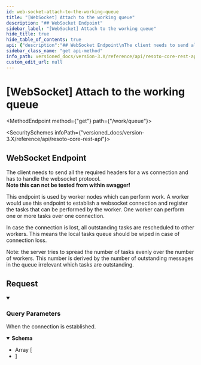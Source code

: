 ```yaml
---
id: web-socket-attach-to-the-working-queue
title: "[WebSocket] Attach to the working queue"
description: "## WebSocket Endpoint"
sidebar_label: "[WebSocket] Attach to the working queue"
hide_title: true
hide_table_of_contents: true
api: {"description":"## WebSocket Endpoint\nThe client needs to send all the required headers for a ws connection\nand has to handle the websocket protocol.<br/>\n**Note this can not be tested from within swagger!**\n\nThis endpoint is used by worker nodes which can perform work.\nA worker would use this endpoint to establish a websocket connection and register the tasks\nthat can be performed by the worker. One worker can perform one or more tasks over one connection.\n\nIn case the connection is lost, all outstanding tasks are rescheduled to other workers.\nThis means the local tasks queue should be wiped in case of connection loss.\n\nNote: the server tries to spread the number of tasks evenly over the number of workers.\nThis number is derived by the number of outstanding messages in the queue irrelevant which tasks\nare outstanding.\n","parameters":[{"name":"task","description":"The name of all tasks that this worker is able to perform.","in":"query","style":"form","explode":false,"schema":{"type":"array","items":{"type":"string"}}},{"name":"filter","description":"Additional properties to filter tasks of provided task name.\nThe value of the parameter is either a string or a list of strings separated by comma.\nThe available filter criteria are defined by the specific task to execute.\n\nAll specified filter criteria need to match by the task to execute.\nIf a list of values is defined for a filter criteria, at least one needs to match.\n(e.g. cloud=aws,gcp would match a task for cloud=aws).\n\nExample:\n         The worker is able to perform tasks of type tag, but only for cloud AWS:\n         cloud=aws\n\n         The worker is able to perform tasks of type tag, for AWS and GCP:\n         cloud=aws,gcp\n\n         Maybe the worker is only capable to perform the work in a specific account.\n         cloud=aws&account=123 could be specified to only filter for tasks in this cloud in this\n         account.\n\nIn case there are multiple workers that match the task criteria, the most specific\nworker is taken.\n\nExample:\n        worker1: cloud=aws,gcp\n        worker2: cloud=aws account=123\n\nIf the task is for cloud=aws and account=123, then only worker2 would get the task to execute\nnot worker1.\n","in":"query","required":false,"schema":{"type":"object","additionalProperties":true,"example":{"cloud":"aws","account":"123,124,125"}}}],"tags":["work_queue"],"responses":{"200":{"description":"When the connection is established.","content":{"application/json":{"schema":{"type":"array","items":{"type":"object","additionalProperties":true}}}}}},"method":"get","path":"/work/queue","servers":[{"url":"https://{host}:{port}","variables":{"host":{"default":"localhost"},"port":{"default":"8900"}}}],"info":{"title":"Resoto Core REST API","version":"V1"},"postman":{"name":"[WebSocket] Attach to the working queue","description":{"content":"## WebSocket Endpoint\nThe client needs to send all the required headers for a ws connection\nand has to handle the websocket protocol.<br/>\n**Note this can not be tested from within swagger!**\n\nThis endpoint is used by worker nodes which can perform work.\nA worker would use this endpoint to establish a websocket connection and register the tasks\nthat can be performed by the worker. One worker can perform one or more tasks over one connection.\n\nIn case the connection is lost, all outstanding tasks are rescheduled to other workers.\nThis means the local tasks queue should be wiped in case of connection loss.\n\nNote: the server tries to spread the number of tasks evenly over the number of workers.\nThis number is derived by the number of outstanding messages in the queue irrelevant which tasks\nare outstanding.\n","type":"text/plain"},"url":{"path":["work","queue"],"host":["{{baseUrl}}"],"query":[{"disabled":false,"description":{"content":"The name of all tasks that this worker is able to perform.","type":"text/plain"},"key":"task","value":""}],"variable":[]},"header":[{"key":"Accept","value":"application/json"}],"method":"GET"}}
sidebar_class_name: "get api-method"
info_path: versioned_docs/version-3.X/reference/api/resoto-core-rest-api
custom_edit_url: null
---
```



<h1 className={"openapi__heading"}>[WebSocket] Attach to the working queue</h1>

<MethodEndpoint method={"get"} path={"/work/queue"}></MethodEndpoint>

<SecuritySchemes infoPath={"versioned_docs/version-3.X/reference/api/resoto-core-rest-api"}></SecuritySchemes>

## WebSocket Endpoint

The client needs to send all the required headers for a ws connection and has to handle the websocket protocol.<br/> **Note this can not be tested from within swagger!**

This endpoint is used by worker nodes which can perform work. A worker would use this endpoint to establish a websocket connection and register the tasks that can be performed by the worker. One worker can perform one or more tasks over one connection.

In case the connection is lost, all outstanding tasks are rescheduled to other workers. This means the local tasks queue should be wiped in case of connection loss.

Note: the server tries to spread the number of tasks evenly over the number of workers. This number is derived by the number of outstanding messages in the queue irrelevant which tasks are outstanding.

## Request

<details style={{"marginBottom":"1rem"}} className={"openapi-markdown__details"} data-collapsed={false} open={true}><summary style={{}}><h3 className={"openapi-markdown__details-summary-header-params"}>Query Parameters</h3></summary><div><ul><ParamsItem className={"paramsItem"} param={{"name":"task","description":"The name of all tasks that this worker is able to perform.","in":"query","style":"form","explode":false,"schema":{"type":"array","items":{"type":"string"}}}}></ParamsItem><ParamsItem className={"paramsItem"} param={{"name":"filter","description":"Additional properties to filter tasks of provided task name.\nThe value of the parameter is either a string or a list of strings separated by comma.\nThe available filter criteria are defined by the specific task to execute.\n\nAll specified filter criteria need to match by the task to execute.\nIf a list of values is defined for a filter criteria, at least one needs to match.\n(e.g. cloud=aws,gcp would match a task for cloud=aws).\n\nExample:\n         The worker is able to perform tasks of type tag, but only for cloud AWS:\n         cloud=aws\n\n         The worker is able to perform tasks of type tag, for AWS and GCP:\n         cloud=aws,gcp\n\n         Maybe the worker is only capable to perform the work in a specific account.\n         cloud=aws&account=123 could be specified to only filter for tasks in this cloud in this\n         account.\n\nIn case there are multiple workers that match the task criteria, the most specific\nworker is taken.\n\nExample:\n        worker1: cloud=aws,gcp\n        worker2: cloud=aws account=123\n\nIf the task is for cloud=aws and account=123, then only worker2 would get the task to execute\nnot worker1.\n","in":"query","required":false,"schema":{"type":"object","additionalProperties":true,"example":{"cloud":"aws","account":"123,124,125"}}}}></ParamsItem></ul></div></details><div><div><ApiTabs><TabItem label={"200"} value={"200"}><div>

When the connection is established.

</div><div><MimeTabs className={"openapi-tabs__mime"} schemaType={"response"}><TabItem label={"application/json"} value={"application/json"}><SchemaTabs className={"openapi-tabs__schema"}><TabItem label={"Schema"} value={"Schema"}><details style={{}} className={"openapi-markdown__details response"} data-collapsed={false} open={true}><summary style={{}} className={"openapi-markdown__details-summary-response"}><strong>Schema</strong></summary><div style={{"textAlign":"left","marginLeft":"1rem"}}></div><ul style={{"marginLeft":"1rem"}}><li><div style={{"fontSize":"var(--ifm-code-font-size)","opacity":"0.6","marginLeft":"-.5rem","paddingBottom":".5rem"}}>Array [</div></li><SchemaItem name={"property name*"} required={false} schemaName={"any"} qualifierMessage={undefined} schema={{"type":"object","additionalProperties":true}} collapsible={false} discriminator={false}></SchemaItem><li><div style={{"fontSize":"var(--ifm-code-font-size)","opacity":"0.6","marginLeft":"-.5rem"}}>]</div></li></ul></details></TabItem><TabItem label={"Example (from schema)"} value={"Example (from schema)"}><ResponseSamples responseExample={"[\n  {}\n]"} language={"json"}></ResponseSamples></TabItem></SchemaTabs></TabItem></MimeTabs></div></TabItem></ApiTabs></div></div>
